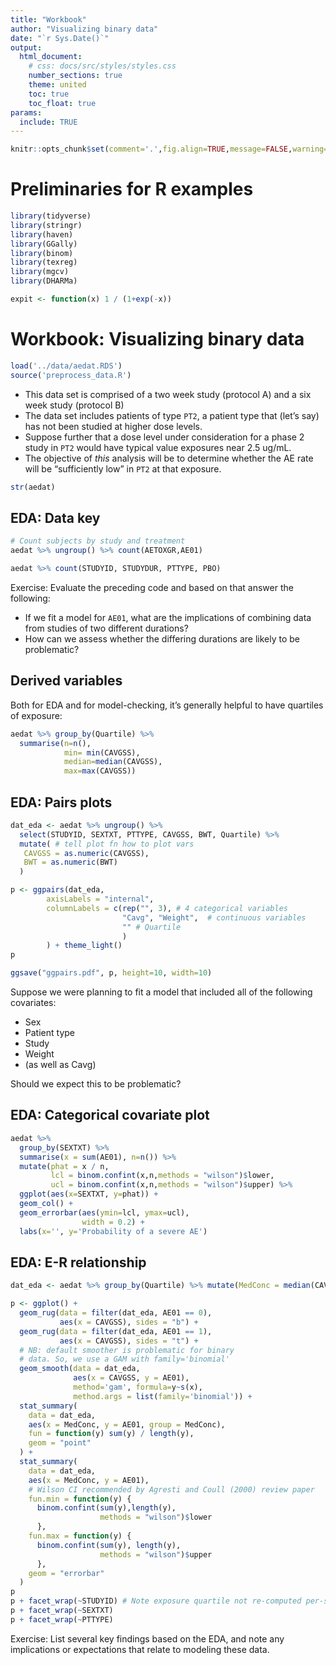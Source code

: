 ```yaml
---
title: "Workbook"
author: "Visualizing binary data"
date: "`r Sys.Date()`"
output:
  html_document:
    # css: docs/src/styles/styles.css
    number_sections: true
    theme: united
    toc: true
    toc_float: true
params:
  include: TRUE
---
```



```r
knitr::opts_chunk$set(comment='.',fig.align=TRUE,message=FALSE,warning=FALSE)
```


# Preliminaries for R examples

```r
library(tidyverse)
library(stringr)
library(haven)
library(GGally)
library(binom)
library(texreg)
library(mgcv)
library(DHARMa)

expit <- function(x) 1 / (1+exp(-x))
```



# Workbook: Visualizing binary data

```r
load('../data/aedat.RDS')
source('preprocess_data.R')
```

* This data set is comprised of a two week study (protocol A) and a six week study (protocol B)
* The data set includes patients of type `PT2`, a patient type that (let's say) has not been studied at higher dose levels.
* Suppose further that a dose level under consideration for a phase 2 study in `PT2` would have typical value exposures near 2.5 ug/mL.
* The objective of *this* analysis will be to determine whether the AE rate will be "sufficiently low" in `PT2` at that exposure.

```r
str(aedat)
```


## EDA: Data key


```r
# Count subjects by study and treatment
aedat %>% ungroup() %>% count(AETOXGR,AE01)

aedat %>% count(STUDYID, STUDYDUR, PTTYPE, PBO)

```


Exercise: Evaluate the preceding code and based on that answer the following:

* If we fit a model for `AE01`, what are the implications of combining data from studies of two different durations?
* How can we assess whether the differing durations are likely to be problematic?



## Derived variables

Both for EDA and for model-checking, it's generally helpful to have quartiles of exposure:

```r
aedat %>% group_by(Quartile) %>% 
  summarise(n=n(),
            min= min(CAVGSS), 
            median=median(CAVGSS),
            max=max(CAVGSS))
```


## EDA: Pairs plots

```r
dat_eda <- aedat %>% ungroup() %>%
  select(STUDYID, SEXTXT, PTTYPE, CAVGSS, BWT, Quartile) %>%
  mutate( # tell plot fn how to plot vars
   CAVGSS = as.numeric(CAVGSS),
   BWT = as.numeric(BWT)
  )

p <- ggpairs(dat_eda,
        axisLabels = "internal",
        columnLabels = c(rep("", 3), # 4 categorical variables
                         "Cavg", "Weight",  # continuous variables
                         "" # Quartile
                         )
        ) + theme_light()
p

ggsave("ggpairs.pdf", p, height=10, width=10)
```

Suppose we were planning to fit a model that included all of the following covariates:

* Sex
* Patient type
* Study
* Weight
* (as well as Cavg)

Should we expect this to be problematic?


## EDA: Categorical covariate plot

```r
aedat %>% 
  group_by(SEXTXT) %>% 
  summarise(x = sum(AE01), n=n()) %>% 
  mutate(phat = x / n,
         lcl = binom.confint(x,n,methods = "wilson")$lower,
         ucl = binom.confint(x,n,methods = "wilson")$upper) %>% 
  ggplot(aes(x=SEXTXT, y=phat)) + 
  geom_col() +
  geom_errorbar(aes(ymin=lcl, ymax=ucl), 
                width = 0.2) +
  labs(x='', y='Probability of a severe AE')
```


## EDA: E-R relationship

```r
dat_eda <- aedat %>% group_by(Quartile) %>% mutate(MedConc = median(CAVGSS))

p <- ggplot() +
  geom_rug(data = filter(dat_eda, AE01 == 0),
           aes(x = CAVGSS), sides = "b") +
  geom_rug(data = filter(dat_eda, AE01 == 1),
           aes(x = CAVGSS), sides = "t") +
  # NB: default smoother is problematic for binary
  # data. So, we use a GAM with family='binomial'
  geom_smooth(data = dat_eda,
              aes(x = CAVGSS, y = AE01),
              method='gam', formula=y~s(x),
              method.args = list(family='binomial')) +
  stat_summary(
    data = dat_eda,
    aes(x = MedConc, y = AE01, group = MedConc),
    fun = function(y) sum(y) / length(y),
    geom = "point"
  ) +
  stat_summary(
    data = dat_eda,
    aes(x = MedConc, y = AE01),   
    # Wilson CI recommended by Agresti and Coull (2000) review paper
    fun.min = function(y) {
      binom.confint(sum(y),length(y),
                    methods = "wilson")$lower
      },
    fun.max = function(y) {
      binom.confint(sum(y), length(y),
                    methods = "wilson")$upper
      },
    geom = "errorbar"
  )
p
p + facet_wrap(~STUDYID) # Note exposure quartile not re-computed per-study. This is probably what you want.  
p + facet_wrap(~SEXTXT)
p + facet_wrap(~PTTYPE)
```

Exercise: List several key findings based on the EDA, and note any implications or expectations that relate to modeling these data.

```r

```

